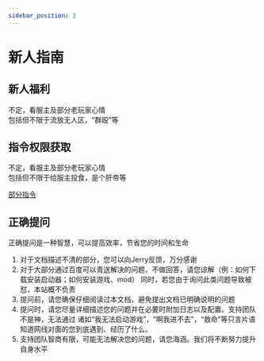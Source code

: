 ```yaml
---
sidebar_position: 3
---
```


# 新人指南

## 新人福利

不定，看服主及部分老玩家心情  
包括但不限于流放无人区，“群殴”等

## 指令权限获取

不定，看服主及部分老玩家心情  
包括但不限于给服主投食，是个肝帝等

[部分指令](warp-list)

## 正确提问  
正确提问是一种智慧，可以提高效率，节省您的时间和生命

1. 对于文档描述不清的部分，您可以向Jerry反馈，万分感谢  
2. 对于大部分通过百度可以青送解决的问题，不做回答，请您谅解（例：如何下载安装启动器；如何安装游戏、mod）
   同时，若您由于询问此类问题导致被怼，本站概不负责  
3. 提问前，请您确保仔细阅读过本文档，避免提出文档已明确说明的问题  
4. 提问时，请您尽量详细描述您的问题并在必要时附加日志以及配置。支持团队不是神，无法通过
   诸如“我无法启动游戏”，“啊我进不去”，“救命”等只言片语知道网线对面的您到底遇到、经历了什么。  
5. 支持团队智商有限，可能无法解决您的问题，请您海涵。我们将不断努力提升自身水平

